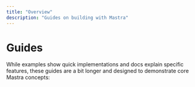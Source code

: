 ```yaml
---
title: "Overview"
description: "Guides on building with Mastra"
---
```



# Guides

While examples show quick implementations and docs explain specific features, these guides are a bit longer and designed to demonstrate core Mastra concepts:

<CardGrid>
    <CardGridItem
      title="AI Recruiter"
      description="Create a workflow that processes candidate resumes and conducts interviews, demonstrating branching logic and LLM integration in Mastra workflows."
      href="./guide/ai-recruiter"
    />
    <CardGridItem
      title="Chef Assistant"
      description="Build an AI chef agent that helps users cook meals with available ingredients, showing how to create interactive agents with custom tools."
      href="./guide/chef-michel"
    />
    <CardGridItem
      title="Research Assistant"
      description="Develop an AI research assistant that analyzes academic papers using Retrieval Augmented Generation (RAG), demonstrating document processing and question answering."
      href="./guide/research-assistant"
    />
    <CardGridItem
      title="Stock Agent"
      description="Implement a simple agent that fetches stock prices, illustrating the basics of creating tools and integrating them with Mastra agents."
      href="./guide/stock-agent"
    />
    <CardGridItem
      title="Notes MCP Server"
      description="Build an AI notes assistant that helps users manage their notes, showing how to create interactive agents with custom tools."
      href="./guide/notes-mcp-server"
    />
    <CardGridItem
      title="Web Search"
      description="A step-by-step guide to creating an agent that can search the web."
      href="./guide/web-search"
    />
</CardGrid>
